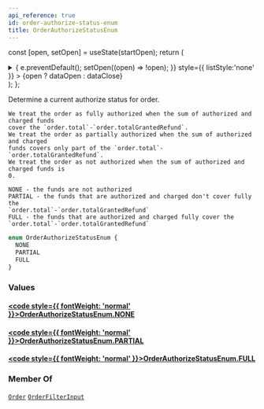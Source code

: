 ```yaml
---
api_reference: true
id: order-authorize-status-enum
title: OrderAuthorizeStatusEnum
---
```






const [open, setOpen] = useState(startOpen);
return (
<details {...(open ? { open: true } : {})} className="details" style={{ border:'none', boxShadow:'none', background:'var(--ifm-background-color)' }}>
<summary
onClick={(e) => {
e.preventDefault();
setOpen((open) => !open);
}}
style={{ listStyle:'none' }} >
{open ? dataOpen : dataClose}
</summary>
{open && children}
</details>
);
};

Determine a current authorize status for order.

    We treat the order as fully authorized when the sum of authorized and charged funds
    cover the `order.total`-`order.totalGrantedRefund`.
    We treat the order as partially authorized when the sum of authorized and charged
    funds covers only part of the `order.total`-`order.totalGrantedRefund`.
    We treat the order as not authorized when the sum of authorized and charged funds is
    0.

    NONE - the funds are not authorized
    PARTIAL - the funds that are authorized and charged don't cover fully the
    `order.total`-`order.totalGrantedRefund`
    FULL - the funds that are authorized and charged fully cover the
    `order.total`-`order.totalGrantedRefund`

```graphql
enum OrderAuthorizeStatusEnum {
  NONE
  PARTIAL
  FULL
}
```

### Values

#### [<code style={{ fontWeight: 'normal' }}>OrderAuthorizeStatusEnum.<b>NONE</b></code>](#)

#### [<code style={{ fontWeight: 'normal' }}>OrderAuthorizeStatusEnum.<b>PARTIAL</b></code>](#)

#### [<code style={{ fontWeight: 'normal' }}>OrderAuthorizeStatusEnum.<b>FULL</b></code>](#)

### Member Of

[`Order`](../../../api-reference/orders/objects/order.mdx) <Badge class="badge badge--secondary" text="object"/><Bullet />[`OrderFilterInput`](../../../api-reference/orders/inputs/order-filter-input.mdx) <Badge class="badge badge--secondary" text="input"/>
